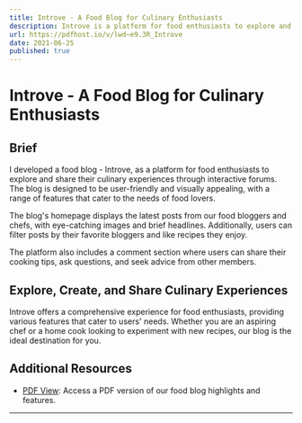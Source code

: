 ```yaml
---
title: Introve - A Food Blog for Culinary Enthusiasts
description: Introve is a platform for food enthusiasts to explore and share their culinary experiences through interactive forums. The blog is designed to be user-friendly and visually appealing, with various features that cater to the needs of food lovers.
url: https://pdfhost.io/v/lwd~e9.3R_Introve
date: 2021-06-25
published: true
---
```


# Introve - A Food Blog for Culinary Enthusiasts

## Brief

I developed a food blog - Introve, as a platform for food enthusiasts to explore and share their culinary experiences through interactive forums. The blog is designed to be user-friendly and visually appealing, with a range of features that cater to the needs of food lovers.

The blog's homepage displays the latest posts from our food bloggers and chefs, with eye-catching images and brief headlines. Additionally, users can filter posts by their favorite bloggers and like recipes they enjoy.

The platform also includes a comment section where users can share their cooking tips, ask questions, and seek advice from other members.

## Explore, Create, and Share Culinary Experiences

Introve offers a comprehensive experience for food enthusiasts, providing various features that cater to users' needs. Whether you are an aspiring chef or a home cook looking to experiment with new recipes, our blog is the ideal destination for you.

## Additional Resources

- [PDF View](https://pdfhost.io/v/lwd~e9.3R_Introve): Access a PDF version of our food blog highlights and features.

---